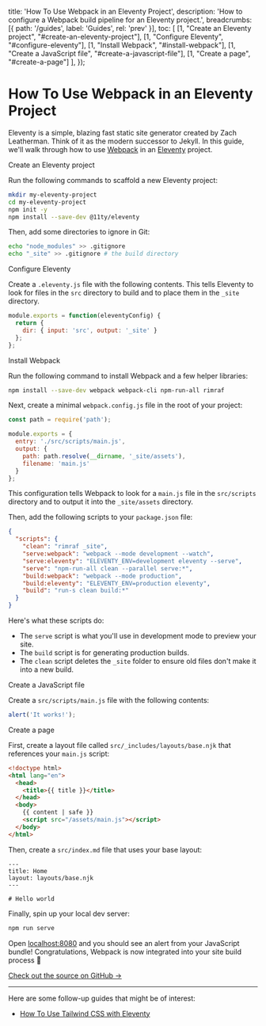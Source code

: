 
  title: 'How To Use Webpack in an Eleventy Project',
  description: 'How to configure a Webpack build pipeline for an Eleventy project.',
  breadcrumbs: [{
    path: '/guides',
    label: 'Guides',
    rel: 'prev'
  }],
  toc: [
    [1, "Create an Eleventy project", "#create-an-eleventy-project"],
    [1, "Configure Eleventy", "#configure-eleventy"],
    [1, "Install Webpack", "#install-webpack"],
    [1, "Create a JavaScript file", "#create-a-javascript-file"],
    [1, "Create a page", "#create-a-page"]
  ],
});

# How To Use Webpack in an Eleventy Project

<p className="text-lg">
  Eleventy is a simple, blazing fast static site generator created by Zach Leatherman. Think of it as the modern successor to Jekyll.
  In this guide, we'll walk through how to use <a href="https://webpack.js.org">Webpack</a> in an <a href="https://www.11ty.dev/">Eleventy</a> project.
</p>

<StepHeading step="1" id="create-an-eleventy-project">Create an Eleventy project</StepHeading>

Run the following commands to scaffold a new Eleventy project:

```bash
mkdir my-eleventy-project
cd my-eleventy-project
npm init -y
npm install --save-dev @11ty/eleventy
```

Then, add some directories to ignore in Git:

```bash
echo "node_modules" >> .gitignore
echo "_site" >> .gitignore # the build directory
```

<StepHeading step="2" id="configure-eleventy">Configure Eleventy</StepHeading>

Create a `.eleventy.js` file with the following contents. This tells Eleventy to look for files in the `src` directory to build and to place them in the `_site` directory.

```js
module.exports = function(eleventyConfig) {
  return {
    dir: { input: 'src', output: '_site' }
  };
};
```

<StepHeading step="3" id="install-webpack">Install Webpack</StepHeading>

Run the following command to install Webpack and a few helper libraries:

```bash
npm install --save-dev webpack webpack-cli npm-run-all rimraf
```

Next, create a minimal `webpack.config.js` file in the root of your project:

```js
const path = require('path');

module.exports = {
  entry: './src/scripts/main.js',
  output: {
    path: path.resolve(__dirname, '_site/assets'),
    filename: 'main.js'
  }
};
```

This configuration tells Webpack to look for a `main.js` file in the `src/scripts` directory and to output it into the `_site/assets` directory.

Then, add the following scripts to your `package.json` file:

```json
{
  "scripts": {
    "clean": "rimraf _site",
    "serve:webpack": "webpack --mode development --watch",
    "serve:eleventy": "ELEVENTY_ENV=development eleventy --serve",
    "serve": "npm-run-all clean --parallel serve:*",
    "build:webpack": "webpack --mode production",
    "build:eleventy": "ELEVENTY_ENV=production eleventy",
    "build": "run-s clean build:*"
  }
}
```

Here's what these scripts do:

- The `serve` script is what you'll use in development mode to preview your site.
- The `build` script is for generating production builds.
- The `clean` script deletes the `_site` folder to ensure old files don't make it into a new build.

<StepHeading step="4" id="create-a-javascript-file">Create a JavaScript file</StepHeading>

Create a `src/scripts/main.js` file with the following contents:

```js
alert('It works!');
```

<StepHeading step="5" id="create-a-page">Create a page</StepHeading>

First, create a layout file called `src/_includes/layouts/base.njk` that references your `main.js` script:

```html
<!doctype html>
<html lang="en">
  <head>
    <title>{{ title }}</title>
  </head>
  <body>
    {{ content | safe }}
    <script src="/assets/main.js"></script>
  </body>
</html>
```

Then, create a `src/index.md` file that uses your base layout:

```text
---
title: Home
layout: layouts/base.njk
---

# Hello world
```

Finally, spin up your local dev server:

```bash
npm run serve
```

Open [localhost:8080](http://localhost:8080) and you should see an alert from your JavaScript bundle! Congratulations, Webpack is now integrated into your site build process 🎉

[Check out the source on GitHub →](https://github.com/statickit-projects/eleventy-webpack)

---

Here are some follow-up guides that might be of interest:

- [How To Use Tailwind CSS with Eleventy](/guides/eleventy-tailwind)
